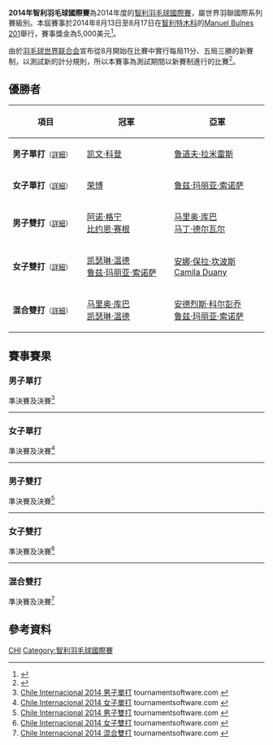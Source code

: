{{noteTA|G1=Badminton}}
{{infobox badminton event
|name           = 2014年智利羽毛球國際賽
|image          = 
|size           = 
|caption        =
|dates          = 2014年8月13日－8月17日
|number_edition = 
|level          = 4B
|prize_money    = 5,000美元
|location       = {{CHI}}[[特木科|特木科]]
|venue          = Manuel Bulnes 201
|previous       = 2013年智利羽毛球國際賽 
|next           = 2015年智利羽毛球國際挑戰賽
}}
'''2014年智利羽毛球國際賽'''為2014年度的[[智利羽毛球國際賽|智利羽毛球國際賽]]，屬世界羽聯國際系列賽級別。本屆賽事於2014年8月13日至8月17日在[[智利|智利]][[特木科|特木科]]的[[Manuel_Bulnes_201|Manuel Bulnes 201]]舉行，賽事獎金為5,000美元<ref>{{cite web|title=Tournament prospectus of CHILE INTERNATIONAL 2014|url=http://www.bwfbadminton.org/file.aspx?id=565460&dl=1|publisher=BWF|accessdate=2014-08-25|archive-date=2014-08-26|archive-url=https://web.archive.org/web/20140826122558/http://www.bwfbadminton.org/file.aspx?id=565460&dl=1|dead-url=no}}{{en}}</ref>。

由於[[羽毛球世界联合会|羽毛球世界联合会]]宣布從8月開始在比賽中實行每局11分、五局三勝的新賽制，以測試新的計分規則，所以本賽事為測試期間以新賽制進行的比賽<ref>{{cite news|title=羽毛球比賽醞釀改革 國際羽聯將嘗試新賽制|url=http://sports.people.com.cn/BIG5/n/2014/0621/c22155-25179913.html|newspaper=北京晨報|date=2014-06-21|accessdate=2014-08-25|archive-date=2014-08-10|archive-url=https://web.archive.org/web/20140810071820/http://sports.people.com.cn/BIG5/n/2014/0621/c22155-25179913.html|dead-url=no}}</ref>。

== 優勝者 ==
{| class=wikitable style="font-size:small"
!width="200"|項目
!width="250"|冠軍
!width="250"|亞軍
|-
|'''男子單打'''<small>（[[#男子單打|詳細]]）</small>
|{{flagicon|GUA}} [[凯文·科登|凯文·科登]]
|{{flagicon|GUA}} [[鲁道夫·拉米雷斯|鲁道夫·拉米雷斯]]
|-
|'''女子單打'''<small>（[[#女子單打|詳細]]）</small>
|{{flagicon|USA}} [[荣博|荣博]]
|{{flagicon|PER}} [[鲁兹·玛丽亚·索诺萨|鲁兹·玛丽亚·索诺萨]]
|-
|'''男子雙打'''<small>（[[#男子雙打|詳細]]）</small>
|{{flagicon|FRA}} [[阿诺·格宁|阿诺·格宁]] <br/>{{flagicon|USA}} [[比约恩·赛根|比约恩·赛根]]
|{{flagicon|PER}} [[马里奥·库巴|马里奥·库巴]] <br/>{{flagicon|PER}} [[马丁·德尔瓦尔|马丁·德尔瓦尔]]
|-
|'''女子雙打'''<small>（[[#女子雙打|詳細]]）</small>
|{{flagicon|PER}} [[凯瑟琳·温德|凯瑟琳·温德]] <br/>{{flagicon|PER}} [[鲁兹·玛丽亚·索诺萨|鲁兹·玛丽亚·索诺萨]]
|{{flagicon|BRA}} [[安娜·保拉·坎波斯|安娜·保拉·坎波斯]] <br/>{{flagicon|PER}} [[Camila_Duany|Camila Duany]]
|-
|'''混合雙打'''<small>（[[#混合雙打|詳細]]）</small>
|{{flagicon|PER}} [[马里奥·库巴|马里奥·库巴]] <br/>{{flagicon|PER}} [[凯瑟琳·温德|凯瑟琳·温德]]
|{{flagicon|PER}} [[安德烈斯·科尔彭乔|安德烈斯·科尔彭乔]] <br/>{{flagicon|PER}} [[鲁兹·玛丽亚·索诺萨|鲁兹·玛丽亚·索诺萨]]
|}

== 賽事賽果 ==
=== 男子單打 ===
;準決賽及決賽<ref name="MS">[http://bwf.tournamentsoftware.com/sport/draw.aspx?id=41052FEC-16D2-42FC-913C-98D48C99EB46&draw=2 Chile Internacional 2014 男子單打] tournamentsoftware.com {{en}}</ref>
{{4TeamBracket-Tennis5-v2
| team-width=200
| RD1-seed1=
| RD1-team1={{flagicon|CAN}} [[马丁·朱弗雷|马丁·朱弗雷]]
| RD1-score1-1='''11
| RD1-score1-2=5
| RD1-score1-3=8
| RD1-score1-4='''11
| RD1-score1-5=5
| RD1-seed2=3
| RD1-team2='''{{flagicon|GUA}} [[凯文·科登|凯文·科登]]
| RD1-score2-1=9
| RD1-score2-2='''11
| RD1-score2-3='''11
| RD1-score2-4=8
| RD1-score2-5='''11

| RD1-seed3=4
| RD1-team3={{flagicon|FRA}} [[阿诺·格宁|阿诺·格宁]]
| RD1-score3-1=8
| RD1-score3-2=6
| RD1-score3-3='''11
| RD1-score3-4=7
| RD1-score3-5=
| RD1-seed4=2
| RD1-team4='''{{flagicon|GUA}} [[鲁道夫·拉米雷斯|鲁道夫·拉米雷斯]]
| RD1-score4-1='''11
| RD1-score4-2='''11
| RD1-score4-3=6
| RD1-score4-4='''11
| RD1-score4-5=

| RD2-seed1=4
| RD2-team1='''{{nowrap|{{flagicon|GUA}} [[凯文·科登|凯文·科登]]}}
| RD2-score1-1=9
| RD2-score1-2='''11
| RD2-score1-3='''11
| RD2-score1-4='''11
| RD2-score1-5=
| RD2-seed2=2
| RD2-team2={{flagicon|GUA}} [[鲁道夫·拉米雷斯|鲁道夫·拉米雷斯]]
| RD2-score2-1='''11
| RD2-score2-2=9
| RD2-score2-3=2
| RD2-score2-4=6
| RD2-score2-5=
}}
----

=== 女子單打 ===
;準決賽及決賽<ref name="WS">[http://bwf.tournamentsoftware.com/sport/draw.aspx?id=41052FEC-16D2-42FC-913C-98D48C99EB46&draw=3 Chile Internacional 2014 女子單打] tournamentsoftware.com {{en}}</ref>
{{4TeamBracket-Tennis5-v2
| team-width=200
| RD1-seed1=1
| RD1-team1='''{{flagicon|USA}} [[荣博|荣博]]
| RD1-score1-1='''11
| RD1-score1-2='''11
| RD1-score1-3='''11
| RD1-score1-4=
| RD1-score1-5=
| RD1-seed2=
| RD1-team2={{flagicon|PER}} [[Camilla_Garcia|Camilla Garcia]]
| RD1-score2-1=2
| RD1-score2-2=3
| RD1-score2-3=5
| RD1-score2-4=
| RD1-score2-5=

| RD1-seed3=
| RD1-team3='''{{flagicon|PER}} [[鲁兹·玛丽亚·索诺萨|鲁兹·玛丽亚·索诺萨]]
| RD1-score3-1='''11
| RD1-score3-2=10
| RD1-score3-3='''11
| RD1-score3-4='''11
| RD1-score3-5=
| RD1-seed4=2
| RD1-team4={{nowrap|{{flagicon|GUA}} [[尼克特·亚历杭德拉·索托马约尔|尼克特·亚历杭德拉·索托马约尔]]}}
| RD1-score4-1=9
| RD1-score4-2='''11
| RD1-score4-3=9
| RD1-score4-4=4
| RD1-score4-5=

| RD2-seed1=1
| RD2-team1='''{{flagicon|USA}} [[荣博|荣博]]
| RD2-score1-1='''11
| RD2-score1-2='''11
| RD2-score1-3='''11
| RD2-score1-4=
| RD2-score1-5=
| RD2-seed2=
| RD2-team2={{flagicon|PER}} [[鲁兹·玛丽亚·索诺萨|鲁兹·玛丽亚·索诺萨]]
| RD2-score2-1=5
| RD2-score2-2=9
| RD2-score2-3=10
| RD2-score2-4=
| RD2-score2-5=
}}
----

=== 男子雙打 ===
;準決賽及決賽<ref name="MD">[http://bwf.tournamentsoftware.com/sport/draw.aspx?id=41052FEC-16D2-42FC-913C-98D48C99EB46&draw=4 Chile Internacional 2014 男子雙打] tournamentsoftware.com {{en}}</ref>
{{4TeamBracket-Tennis5-v2
| team-width=200
| RD1-seed1=1
| RD1-team1={{flagicon|GUA}} [[乔纳森·索利斯|乔纳森·索利斯]] <br/> {{flagicon|GUA}} [[鲁道夫·拉米雷斯|鲁道夫·拉米雷斯]]
| RD1-score1-1='''11
| RD1-score1-2=6
| RD1-score1-3='''11
| RD1-score1-4=7
| RD1-score1-5=10
| RD1-seed2=
| RD1-team2='''{{flagicon|PER}} [[马里奥·库巴|马里奥·库巴]] <br/> {{flagicon|PER}} [[马丁·德尔瓦尔|马丁·德尔瓦尔]]
| RD1-score2-1=7
| RD1-score2-2='''11
| RD1-score2-3=3
| RD1-score2-4='''11
| RD1-score2-5='''11

| RD1-seed3=
| RD1-team3={{nowrap|{{flagicon|PER}} [[安德烈斯·科尔彭乔|安德烈斯·科尔彭乔]] <br/> {{flagicon|PER}} [[Sebastian_Macias|Sebastian Macias]]}}
| RD1-score3-1=2
| RD1-score3-2=8
| RD1-score3-3=8
| RD1-score3-4=
| RD1-score3-5=
| RD1-seed4=
| RD1-team4='''{{flagicon|FRA}} [[阿诺·格宁|阿诺·格宁]] <br/> {{flagicon|USA}} [[比约恩·赛根|比约恩·赛根]]
| RD1-score4-1='''11
| RD1-score4-2='''11
| RD1-score4-3='''11
| RD1-score4-4=
| RD1-score4-5=

| RD2-seed1=
| RD2-team1={{flagicon|PER}} [[马里奥·库巴|马里奥·库巴]] <br/> {{flagicon|PER}} [[马丁·德尔瓦尔|马丁·德尔瓦尔]]
| RD2-score1-1=7
| RD2-score1-2=10
| RD2-score1-3='''11
| RD2-score1-4=9
| RD2-score1-5=
| RD2-seed2=
| RD2-team2='''{{flagicon|FRA}} [[阿诺·格宁|阿诺·格宁]] <br/> {{flagicon|USA}} [[比约恩·赛根|比约恩·赛根]]
| RD2-score2-1='''11
| RD2-score2-2='''11
| RD2-score2-3=10
| RD2-score2-4='''11
| RD2-score2-5=
}}
----

=== 女子雙打 ===
;準決賽及決賽<ref name="WD">[http://bwf.tournamentsoftware.com/sport/draw.aspx?id=41052FEC-16D2-42FC-913C-98D48C99EB46&draw=5 Chile Internacional 2014 女子雙打] tournamentsoftware.com {{en}}</ref>
{{4TeamBracket-Tennis5-v2
| team-width=200
| RD1-seed1=1
| RD1-team1={{flagicon|ARG}} [[弗洛伦西娅·伯纳坦内|弗洛伦西娅·伯纳坦内]] <br/> {{flagicon|ARG}} [[黛安娜·加门迪亚|黛安娜·加门迪亚]]
| RD1-score1-1=1
| RD1-score1-2=1
| RD1-score1-3=0
| RD1-score1-4=
| RD1-score1-5=
| RD1-seed2=
| RD1-team2='''{{nowrap|{{flagicon|PER}} [[凯瑟琳·温德|凯瑟琳·温德]] <br/> {{flagicon|PER}} [[鲁兹·玛丽亚·索诺萨|鲁兹·玛丽亚·索诺萨]]}}
| RD1-score2-1='''11
| RD1-score2-2='''11
| RD1-score2-3='''11
| RD1-score2-4=
| RD1-score2-5=

| RD1-seed3=
| RD1-team3='''{{flagicon|BRA}} [[安娜·保拉·坎波斯|安娜·保拉·坎波斯]] <br/> {{flagicon|PER}} [[Camila_Duany|Camila Duany]]
| RD1-score3-1=7
| RD1-score3-2='''11
| RD1-score3-3='''11
| RD1-score3-4='''11
| RD1-score3-5=
| RD1-seed4=
| RD1-team4={{flagicon|PER}} [[Camilla_Garcia|Camilla Garcia]] <br/> {{flagicon|PER}} [[西村丹妮卡|西村丹妮卡]]
| RD1-score4-1='''11
| RD1-score4-2=9
| RD1-score4-3=8
| RD1-score4-4=6
| RD1-score4-5=

| RD2-seed1=
| RD2-team1='''{{nowrap|{{flagicon|PER}} [[凯瑟琳·温德|凯瑟琳·温德]] <br/> {{flagicon|PER}} [[鲁兹·玛丽亚·索诺萨|鲁兹·玛丽亚·索诺萨]]}}
| RD2-score1-1='''11
| RD2-score1-2='''11
| RD2-score1-3='''11
| RD2-score1-4=
| RD2-score1-5=
| RD2-seed2=
| RD2-team2={{flagicon|BRA}} [[安娜·保拉·坎波斯|安娜·保拉·坎波斯]] <br/> {{flagicon|PER}} [[Camila_Duany|Camila Duany]]
| RD2-score2-1=2
| RD2-score2-2=8
| RD2-score2-3=3
| RD2-score2-4=
| RD2-score2-5=
}}
----

=== 混合雙打 ===
;準決賽及決賽<ref name="XD">[http://bwf.tournamentsoftware.com/sport/draw.aspx?id=41052FEC-16D2-42FC-913C-98D48C99EB46&draw=6 Chile Internacional 2014 混合雙打] tournamentsoftware.com {{en}}</ref>
{{4TeamBracket-Tennis5-v2
| team-width=200
| RD1-seed1=1
| RD1-team1={{nowrap|{{flagicon|GUA}} [[乔纳森·索利斯|乔纳森·索利斯]] <br/> {{flagicon|GUA}} [[尼克特·亚历杭德拉·索托马约尔|尼克特·亚历杭德拉·索托马约尔]]}}
| RD1-score1-1=6
| RD1-score1-2=9
| RD1-score1-3='''11
| RD1-score1-4=6
| RD1-score1-5=
| RD1-seed2=3
| RD1-team2='''{{flagicon|PER}} [[安德烈斯·科尔彭乔|安德烈斯·科尔彭乔]] <br/> {{flagicon|PER}} [[鲁兹·玛丽亚·索诺萨|鲁兹·玛丽亚·索诺萨]]
| RD1-score2-1='''11
| RD1-score2-2='''11
| RD1-score2-3=8
| RD1-score2-4='''11
| RD1-score2-5=

| RD1-seed3=
| RD1-team3={{flagicon|PER}} [[马丁·德尔瓦尔|马丁·德尔瓦尔]] <br/> {{flagicon|PER}} [[Camilla_Garcia|Camilla Garcia]]
| RD1-score3-1=4
| RD1-score3-2='''11
| RD1-score3-3=7
| RD1-score3-4=5
| RD1-score3-5=
| RD1-seed4=2
| RD1-team4='''{{flagicon|PER}} [[马里奥·库巴|马里奥·库巴]] <br/> {{flagicon|PER}} [[凯瑟琳·温德|凯瑟琳·温德]]
| RD1-score4-1='''11
| RD1-score4-2=10
| RD1-score4-3='''11
| RD1-score4-4='''11
| RD1-score4-5=

| RD2-seed1=3
| RD2-team1={{flagicon|PER}} [[安德烈斯·科尔彭乔|安德烈斯·科尔彭乔]] <br/> {{flagicon|PER}} [[鲁兹·玛丽亚·索诺萨|鲁兹·玛丽亚·索诺萨]]
| RD2-score1-1=3
| RD2-score1-2='''11
| RD2-score1-3=10
| RD2-score1-4=10
| RD2-score1-5=
| RD2-seed2=2
| RD2-team2='''{{nowrap|{{flagicon|PER}} [[马里奥·库巴|马里奥·库巴]] <br/> {{flagicon|PER}} [[凯瑟琳·温德|凯瑟琳·温德]]}}
| RD2-score2-1='''11
| RD2-score2-2=8
| RD2-score2-3='''11
| RD2-score2-4='''11
| RD2-score2-5=
}}

== 參考資料 ==
{{Reflist}}

[[Category:2014年世界羽聯國際系列賽|CHI]]
[[Category:智利羽毛球國際賽|Category:智利羽毛球國際賽]]